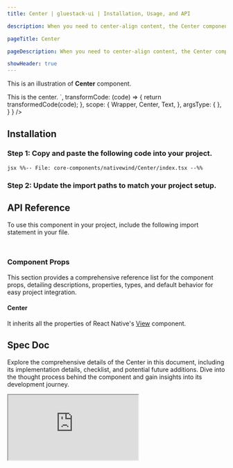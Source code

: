```yaml
---
title: Center | gluestack-ui | Installation, Usage, and API

description: When you need to center-align content, the Center component comes in handy. It is a layout component that can be used with other components to create complex layouts and positioning.

pageTitle: Center

pageDescription: When you need to center-align content, the Center component comes in handy. It is a layout component that can be used with other components to create complex layouts and positioning.

showHeader: true
---
```



<Meta title="with-nativewind/components/Layout/Center" />




This is an illustration of **Center** component.

<Wrapper>
  <CodePreview
    _rendererWrapper={ { py: '$6' } }
  showComponentRenderer = { true}
  showArgsController = { false}
  metaData = {{
    code: `
<Center className="bg-primary-500 h-[200px] w-[300px]">
  <Text className="text-typography-0 font-bold">
    This is the center.
  </Text>
</Center>
`,
      transformCode: (code) => {
        return transformedCode(code);
      },
        scope: {
      Wrapper,
        Center,
        Text,
      },
    argsType: { },
  }
}
/>
</Wrapper>

<br/>

## Installation

### Step 1: Copy and paste the following code into your project.

<CollapsibleCode>

```jsx %%-- File: core-components/nativewind/Center/index.tsx --%% ```

</CollapsibleCode>

### Step 2: Update the import paths to match your project setup.

## API Reference

To use this component in your project, include the following import statement in your file.

```jsx
```

```jsx
```

### Component Props

This section provides a comprehensive reference list for the component props, detailing descriptions, properties, types, and default behavior for easy project integration.

#### Center

It inherits all the properties of React Native's [View](https://reactnative.dev/docs/view) component.

## Spec Doc

Explore the comprehensive details of the Center in this document, including its implementation details, checklist, and potential future additions. Dive into the thought process behind the component and gain insights into its development journey.

<iframe
style = {{
  borderRadius: '8px',
    border: ' 1px solid rgba(0, 0, 0, 0.1)',
      aspectRatio: 736 / 585,
  }}
src = "https://www.figma.com/embed?embed_host=share&url=https%3A%2F%2Fwww.figma.com%2Fproto%2FNcXOxqKbdnGsLQNex3H76u%2Fgluestack-UI-handbook%3Fpage-id%3D222%253A12635%26type%3Ddesign%26node-id%3D225-14926%26viewport%3D-207%252C386%252C0.13%26scaling%3Dcontain%26starting-point-node-id%3D225%253A14926"
allowFullScreen
  > </iframe>
